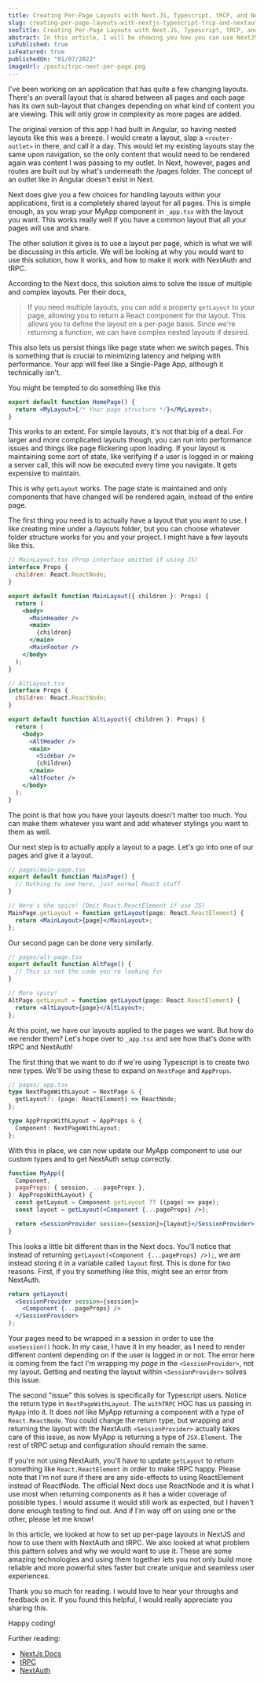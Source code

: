```yaml
---
title: Creating Per-Page Layouts with Next.JS, Typescript, tRCP, and NextAuth
slug: creating-per-page-layouts-with-nextjs-typescript-trcp-and-nextauth
seoTitle: Creating Per-Page Layouts with Next.JS, Typescript, tRCP, and NextAuth
abstract: In this article, I will be showing you how you can use NextJS Per-Page layouts with Typescript, NextAuth, and tRPC to build shared layouts.
isPublished: true
isFeatured: true
publishedOn: "01/07/2022"
imageUrl: /posts/trpc-next-per-page.png
---
```


<BlogPostHeading
  title="Creating Per-Page Layouts with Next.JS, Typescript, tRCP, and NextAuth"
  subTitle="tRPC and NextAuth are two powerful libraries that, combined with per-page layouts, let you create fast and powerful NextJS Apps."
  imageSrc="/posts/trpc-next-per-page.png"
/>

<BlogBody>

I've been working on an application that has quite a few changing layouts. There's an overall layout that is shared between all pages and each page has its own sub-layout that changes depending on what kind of content you are viewing. This will only grow in complexity as more pages are added.

The original version of this app I had built in Angular, so having nested layouts like this was a breeze. I would create a layout, slap a `<router-outlet>` in there, and call it a day. This would let my existing layouts stay the same upon navigation, so the only content that would need to be rendered again was content I was passing to my outlet. In Next, however, pages and routes are built out by what's underneath the /pages folder. The concept of an outlet like in Angular doesn't exist in Next.

Next does give you a few choices for handling layouts within your applications, first is a completely shared layout for all pages. This is simple enough, as you wrap your MyApp component in `_app.tsx` with the layout you want. This works really well if you have a common layout that all your pages will use and share.

The other solution it gives is to use a layout per page, which is what we will be discussing in this article. We will be looking at why you would want to use this solution, how it works, and how to make it work with NextAuth and tRPC.

<BlogSectionHeading heading="What Problem Does This Solve?" />

According to the Next docs, this solution aims to solve the issue of multiple and complex layouts. Per their docs,

> If you need multiple layouts, you can add a property `getLayout` to your page, allowing you to return a React component for the layout. This allows you to define the layout on a per-page basis. Since we're returning a function, we can have complex nested layouts if desired.

This also lets us persist things like page state when we switch pages. This is something that is crucial to minimizing latency and helping with performance. Your app will feel like a Single-Page App, although it technically isn't.

You might be tempted to do something like this

```jsx
export default function HomePage() {
  return <MyLayout>{/* Your page structure */}</MyLayout>;
}
```

This works to an extent. For simple layouts, it's not that big of a deal. For larger and more complicated layouts though, you can run into performance issues and things like page flickering upon loading. If your layout is maintaining some sort of state, like verifying if a user is logged in or making a server call, this will now be executed every time you navigate. It gets expensive to maintain.

This is why `getLayout` works. The page state is maintained and only components that have changed will be rendered again, instead of the entire page.

<BlogSectionHeading heading="Defining Layouts" />

The first thing you need is to actually have a layout that you want to use. I like creating mine under a /layouts folder, but you can choose whatever folder structure works for you and your project. I might have a few layouts like this.

```jsx
// MainLayout.tsx (Prop interface omitted if using JS)
interface Props {
  children: React.ReactNode;
}

export default function MainLayout({ children }: Props) {
  return (
    <body>
      <MainHeader />
      <main>
        {children}
      </main>
      <MainFooter />
    </body>
  );
}

// AltLayout.tsx
interface Props {
  children: React.ReactNode;
}

export default function AltLayout({ children }: Props) {
  return (
    <body>
      <AltHeader />
      <main>
        <Sidebar />
        {children}
      </main>
      <AltFooter />
    </body>
  );
}
```

The point is that how you have your layouts doesn't matter too much. You can make them whatever you want and add whatever stylings you want to them as well.

<BlogSectionHeading heading="Apply Layouts to Your Pages" />

Our next step is to actually apply a layout to a page. Let's go into one of our pages and give it a layout.

```jsx
// pages/main-page.tsx
export default function MainPage() {
  // Nothing to see here, just normal React stuff
}

// Here's the spice! (Omit React.ReactElement if use JS)
MainPage.getLayout = function getLayout(page: React.ReactElement) {
  return <MainLayout>{page}</MainLayout>;
};
```

Our second page can be done very similarly.

```jsx
// pages/alt-page.tsx
export default function AltPage() {
  // This is not the code you're looking for
}

// More spicy!
AltPage.getLayout = function getLayout(page: React.ReactElement) {
  return <AltLayout>{page}</AltLayout>;
};
```

At this point, we have our layouts applied to the pages we want. But how do we render them? Let's hope over to `_app.tsx` and see how that's done with tRPC and NextAuth!

<BlogSectionHeading heading="Bringing it all Together with NextAuth and tRPC" />

The first thing that we want to do if we're using Typescript is to create two new types. We'll be using these to expand on `NextPage` and `AppProps`.

```ts
// pages/_app.tsx
type NextPageWithLayout = NextPage & {
  getLayout?: (page: ReactElement) => ReactNode;
};

type AppPropsWithLayout = AppProps & {
  Component: NextPageWithLayout;
};
```

With this in place, we can now update our MyApp component to use our custom types and to get NextAuth setup correctly.

```jsx
function MyApp({
  Component,
  pageProps: { session, ...pageProps },
}: AppPropsWithLayout) {
  const getLayout = Component.getLayout ?? ((page) => page);
  const layout = getLayout(<Component {...pageProps} />);

  return <SessionProvider session={session}>{layout}</SessionProvider>;
}
```

This looks a little bit different than in the Next docs. You'll notice that instead of returning `getLayout(<Component {...pageProps} />);`, we are instead storing it in a variable called `layout` first. This is done for two reasons. First, if you try something like this, might see an error from NextAuth.

```jsx
return getLayout(
  <SessionProvider session={session}>
    <Component {...pageProps} />
  </SessionProvider>
);
```

Your pages need to be wrapped in a session in order to use the `useSession()` hook. In my case, I have it in my header, as I need to render different content depending on if the user is logged in or not. The error here is coming from the fact I'm wrapping my _page_ in the `<SessionProvider>`, not my layout. Getting and nesting the layout within `<SessionProvider>` solves this issue.

The second "issue" this solves is specifically for Typescript users. Notice the return type in `NextPageWithLayout`. The `withTRPC` HOC has us passing in `MyApp` into it. It does _not_ like MyApp returning a component with a type of `React.ReactNode`. You could change the return type, but wrapping and returning the layout with the NextAuth `<SessionProvider>` actually takes care of this issue, as now MyApp is returning a type of `JSX.Element`. The rest of tRPC setup and configuration should remain the same.

If you're not using NextAuth, you'll have to update `getLayout` to return something like `React.ReactElement` in order to make tRPC happy. Please note that I'm not sure if there are any side-effects to using ReactElement instead of ReactNode. The official Next docs use ReactNode and it is what I use most when returning components as it has a wider coverage of possible types. I would assume it would still work as expected, but I haven't done enough testing to find out. And if I'm way off on using one or the other, please let me know!

<BlogSectionHeading heading="Wrap-up" />

In this article, we looked at how to set up per-page layouts in NextJS and how to use them with NextAuth and tRPC. We also looked at what problem this pattern solves and why we would want to use it. These are some amazing technologies and using them together lets you not only build more reliable and more powerful sites faster but create unique and seamless user experiences.

Thank you so much for reading. I would love to hear your throughs and feedback on it. If you found this helpful, I would really appreciate you sharing this.

Happy coding!

Further reading:

- [NextJs Docs](https://nextjs.org/docs/basic-features/layouts)
- [tRPC](https://trpc.io/)
- [NextAuth](https://next-auth.js.org/)

</BlogBody>
